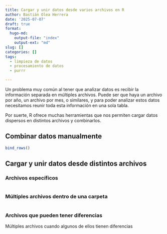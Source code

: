 ```yaml
---
title: Cargar y unir datos desde varios archivos en R
author: Bastián Olea Herrera
date: '2025-07-07'
draft: true
format:
  hugo-md:
    output-file: "index"
    output-ext: "md"
slug: []
categories: []
tags:
  - limpieza de datos
  - procesamiento de datos
  - purrr

---
```


Un problema muy común al tener que analizar datos es recibir la información separada en múltiples archivos. Puede ser que haya un archivo por año, un archivo por mes, o similares, y para poder analizar estos datos necesitamos reunir toda esta información en una sola tabla.

Por suerte, R ofrece muchas herramientas que nos permiten cargar datos dispersos en distintos archivos y combinarlos.

## Combinar datos manualmente

```r
bind_rows()
```


## Cargar y unir datos desde distintos archivos

### Archivos específicos

```r

```

### Múltiples archivos dentro de una carpeta

```r

```

### Archivos que pueden tener diferencias
Múltiples archivos cuando algunos de ellos tienen diferencias

```r

```

